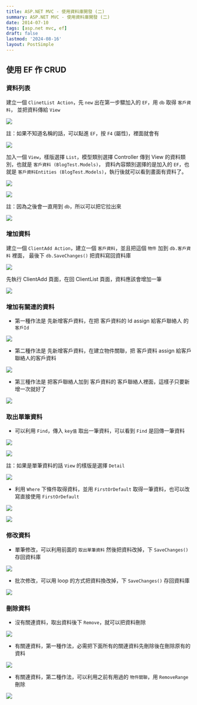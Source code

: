 ```yaml
---
title: ASP.NET MVC - 使用資料庫開發 (二)
summary: ASP.NET MVC - 使用資料庫開發 (二)
date: 2014-07-10
tags: [asp.net mvc, ef]
draft: false
lastmod: '2024-08-16'
layout: PostSimple
---
```


## 使用 EF 作 CRUD

### 資料列表

建立一個 `ClinetList Action`，先 `new` 出在第一步驟加入的 `EF`，用 `db` 取得 `客戶資料`，
並把資料傳給 `View`

![](/static/images/2014/aspnet-mvc-db-dev-02/01.webp)

註：如果不知道名稱的話，可以點進 `EF`，按 `F4` (屬性)，裡面就會有

![](/static/images/2014/aspnet-mvc-db-dev-02/02.webp)

加入一個 `View`，樣版選擇 `List`，模型類別選擇 Controller 傳到 View 的資料類別，也就是 `客戶資料 (BlogTest.Models)`，
資料內容類別選擇的是加入的 `EF`，也就是 `客戶資料Entities (BlogTest.Models)`，執行後就可以看到畫面有資料了。

![](/static/images/2014/aspnet-mvc-db-dev-02/03.webp)

![](/static/images/2014/aspnet-mvc-db-dev-02/04.webp)

註：因為之後會一直用到 `db`，所以可以把它拉出來

![](/static/images/2014/aspnet-mvc-db-dev-02/05.webp)

### 增加資料

建立一個 `ClientAdd Action`，建立一個 `客戶資料`，並且把這個 `物件` 加到 `db.客戶資料` 裡面，
最後下 `db.SaveChanges()` 把資料寫回資料庫

![](/static/images/2014/aspnet-mvc-db-dev-02/06.webp)

先執行 ClientAdd 頁面，在回 ClientList 頁面，資料應該會增加一筆

![](/static/images/2014/aspnet-mvc-db-dev-02/07.webp)

### 增加有關連的資料

- 第一種作法是 先新增客戶資料，在把 客戶資料的 Id assign 給客戶聯絡人 的 `客戶Id`

![](/static/images/2014/aspnet-mvc-db-dev-02/08.webp)

- 第二種作法是 先新增客戶資料，在建立物件關聯，把 客戶資料 assign 給客戶聯絡人的客戶資料

![](/static/images/2014/aspnet-mvc-db-dev-02/09.webp)

- 第三種作法是 把客戶聯絡人加到 客戶資料的 客戶聯絡人裡面，這樣子只要新增一次就好了

![](/static/images/2014/aspnet-mvc-db-dev-02/10.webp)

### 取出單筆資料

- 可以利用 `Find`，傳入 `key值` 取出一筆資料，可以看到 `Find` 是回傳一筆資料

![](/static/images/2014/aspnet-mvc-db-dev-02/11.webp)

![](/static/images/2014/aspnet-mvc-db-dev-02/12.webp)

註：如果是單筆資料的話 `View` 的樣版是選擇 `Detail`

![](/static/images/2014/aspnet-mvc-db-dev-02/13.webp)

- 利用 `Where` 下條件取得資料，並用 `FirstOrDefault` 取得一筆資料，也可以改寫直接使用 `FirstOrDefault`

![](/static/images/2014/aspnet-mvc-db-dev-02/14.webp)

![](/static/images/2014/aspnet-mvc-db-dev-02/15.webp)

### 修改資料

- 單筆修改，可以利用前面的 `取出單筆資料` 然後把資料改掉，下 `SaveChanges()` 存回資料庫

![](/static/images/2014/aspnet-mvc-db-dev-02/16.webp)

- 批次修改，可以用 loop 的方式把資料換改掉，下 `SaveChanges()` 存回資料庫

![](/static/images/2014/aspnet-mvc-db-dev-02/17.webp)

### 刪除資料

- 沒有關連資料，取出資料後下 `Remove`，就可以把資料刪除

![](/static/images/2014/aspnet-mvc-db-dev-02/18.webp)

- 有關連資料，第一種作法，必需把下面所有的關連資料先刪除後在刪除原有的資料

![](/static/images/2014/aspnet-mvc-db-dev-02/19.webp)

- 有關連資料，第二種作法，可以利用之前有用過的 `物件關聯`，用 `RemoveRange` 刪除

![](/static/images/2014/aspnet-mvc-db-dev-02/20.webp)
